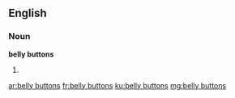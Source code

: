 ==English==

===Noun===
'''belly buttons'''

# {{plural of|belly button}}

[[ar:belly buttons]]
[[fr:belly buttons]]
[[ku:belly buttons]]
[[mg:belly buttons]]